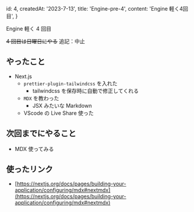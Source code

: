   id: 4,
  createdAt: '2023-7-13',
  title: 'Engine-pre-4',
  content: 'Engine 軽く4回目',
}

Engine 軽く 4 回目

~~4 回目は日曜日にやる~~
追記：中止

## やったこと

- Next.js
  - `prettier-plugin-tailwindcss` を入れた
    - tailwindcss を保存時に自動で修正してくれる
  - `MDX` を教わった
    - JSX みたいな Markdown
  - VScode の Live Share 使った

## 次回までにやること

- MDX 使ってみる

## 使ったリンク

- [https://nextjs.org/docs/pages/building-your-application/configuring/mdx#nextmdx](https://nextjs.org/docs/pages/building-your-application/configuring/mdx#nextmdx)
